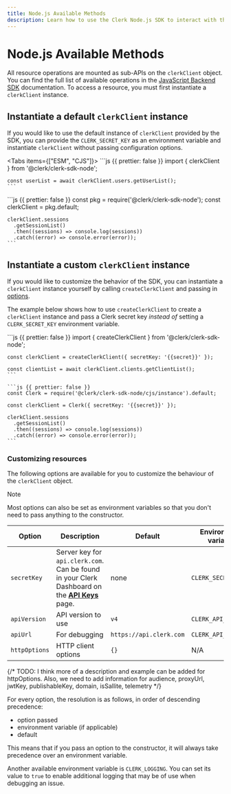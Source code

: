 ```yaml
---
title: Node.js Available Methods
description: Learn how to use the Clerk Node.js SDK to interact with the Clerk API.
---
```


# Node.js Available Methods

All resource operations are mounted as sub-APIs on the `clerkClient` object. You can find the full list of available operations in the [JavaScript Backend SDK](/docs/references/backend/overview) documentation. To access a resource, you must first instantiate a `clerkClient` instance.

## Instantiate a default `clerkClient` instance

If you would like to use the default instance of `clerkClient` provided by the SDK, you can provide the `CLERK_SECRET_KEY` as an environment variable and instantiate `clerkClient` without passing configuration options.

<Tabs items={["ESM", "CJS"]}>
  <Tab>
    ```js {{ prettier: false }}
    import { clerkClient } from '@clerk/clerk-sdk-node';

    const userList = await clerkClient.users.getUserList();
    ```
  </Tab>

  <Tab>
    ```js {{ prettier: false }}
    const pkg = require('@clerk/clerk-sdk-node');
    const clerkClient = pkg.default;

    clerkClient.sessions
      .getSessionList()
      .then((sessions) => console.log(sessions))
      .catch((error) => console.error(error));
    ```
  </Tab>
</Tabs>

## Instantiate a custom `clerkClient` instance

If you would like to customize the behavior of the SDK, you can instantiate a `clerkClient` instance yourself by calling `createClerkClient` and passing in [options](#customizing-resources).

The example below shows how to use `createClerkClient` to create a `clerkClient` instance and pass a Clerk secret key _instead of_ setting a `CLERK_SECRET_KEY` environment variable.

<InjectKeys>
  <CodeBlockTabs options={["ESM", "CJS"]}>
    ```js {{ prettier: false }}
    import { createClerkClient } from '@clerk/clerk-sdk-node';

    const clerkClient = createClerkClient({ secretKey: '{{secret}}' });

    const clientList = await clerkClient.clients.getClientList();
    ```

    ```js {{ prettier: false }}
    const Clerk = require('@clerk/clerk-sdk-node/cjs/instance').default;

    const clerkClient = Clerk({ secretKey: '{{secret}}' });

    clerkClient.sessions
      .getSessionList()
      .then((sessions) => console.log(sessions))
      .catch((error) => console.error(error));
    ```
  </CodeBlockTabs>
</InjectKeys>

### Customizing resources

The following options are available for you to customize the behaviour of the `clerkClient` object.

> [!NOTE]
> Most options can also be set as environment variables so that you don't need to pass anything to the constructor.

| Option | Description | Default | Environment variable |
| - | - | - | - |
| `secretKey` | Server key for `api.clerk.com`. Can be found in your Clerk Dashboard on the **[API Keys](https://dashboard.clerk.com/last-active?path=api-keys)** page. | none | `CLERK_SECRET_KEY` |
| `apiVersion` | API version to use | `v4` | `CLERK_API_VERSION` |
| `apiUrl` | For debugging | `https://api.clerk.com` | `CLERK_API_URL` |
| `httpOptions` | HTTP client options | `{}` | N/A |

{/* TODO: I think more of a description and example can be added for httpOptions. Also, we need to add information for audience, proxyUrl, jwtKey, publishableKey, domain, isSallite, telemetry */}

For every option, the resolution is as follows, in order of descending precedence:

- option passed
- environment variable (if applicable)
- default

This means that if you pass an option to the constructor, it will always take precedence over an environment variable.

Another available environment variable is `CLERK_LOGGING`. You can set its value to `true` to enable additional logging that may be of use when debugging an issue.

